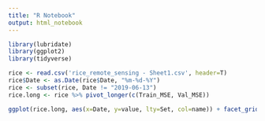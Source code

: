 ```yaml
---
title: "R Notebook"
output: html_notebook
---
```


```r
library(lubridate)
library(ggplot2)
library(tidyverse)

rice <- read.csv('rice_remote_sensing - Sheet1.csv', header=T)
rice$Date <- as.Date(rice$Date, "%m-%d-%Y")
rice <- subset(rice, Date != "2019-06-13")
rice.long <- rice %>% pivot_longer(c(Train_MSE, Val_MSE))

ggplot(rice.long, aes(x=Date, y=value, lty=Set, col=name)) + facet_grid(.~Model) + geom_line() + theme_classic() + geom_hline(yintercept = 17.3^2, col="red") + scale_color_manual(values = c("grey90","grey50"), name="Set", labels=c("Training", "Validation")) + scale_linetype(name="Fold") + ylab("Mean Squared Error")
```


